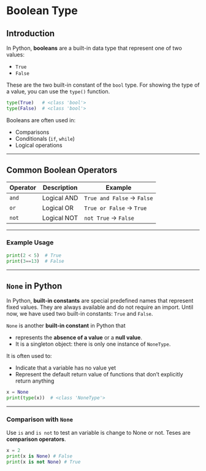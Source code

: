 # Boolean Type

## Introduction

In Python, **booleans** are a built-in data type that represent one of two values:

* `True`
* `False`

These are the two built-in constant of the `bool` type.
For showing the type of a value, you can use the `type()` function.

```python
type(True)   # <class 'bool'>
type(False)  # <class 'bool'>
```

Booleans are often used in:

* Comparisons
* Conditionals (`if`, `while`)
* Logical operations

---

## Common Boolean Operators

| Operator | Description | Example                    |
| -------- | ----------- | -------------------------- |
| `and`    | Logical AND | `True and False` → `False` |
| `or`     | Logical OR  | `True or False` → `True`   |
| `not`    | Logical NOT | `not True` → `False`       |

---

### Example Usage

```python
print(2 < 5)  # True
print(3==13)  # False
```
---

## `None` in Python

In Python, **built-in constants** are special predefined names that represent fixed values. They are always available and do not require an import. Until now, we have used two built-in constants: `True` and `False`.

`None` is another **built-in constant** in Python that 

- represents the **absence of a value** or a **null value**.
- It is a singleton object: there is only one instance of `NoneType`.


It is often used to:

- Indicate that a variable has no value yet
- Represent the default return value of functions that don’t explicitly return anything

```python
x = None
print(type(x))  # <class 'NoneType'>
```

---
### Comparison with `None`

Use `is` and `is not` to test an variable is change to None or not. Teses are **comparison operators**.

```python
x = 2
print(x is None) # False
print(x is not None) # True
```

